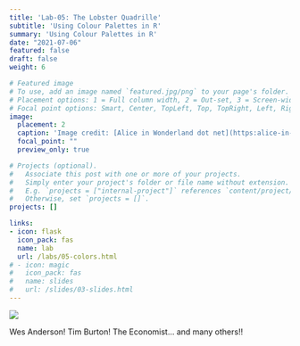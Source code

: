 ```yaml
---
title: 'Lab-05: The Lobster Quadrille'
subtitle: 'Using Colour Palettes in R'
summary: 'Using Colour Palettes in R'
date: "2021-07-06"
featured: false
draft: false
weight: 6

# Featured image
# To use, add an image named `featured.jpg/png` to your page's folder.
# Placement options: 1 = Full column width, 2 = Out-set, 3 = Screen-width
# Focal point options: Smart, Center, TopLeft, Top, TopRight, Left, Right, BottomLeft, Bottom, BottomRight
image:
  placement: 2
  caption: 'Image credit: [Alice in Wonderland dot net](https:alice-in-wonderland.net)'
  focal_point: ""
  preview_only: true

# Projects (optional).
#   Associate this post with one or more of your projects.
#   Simply enter your project's folder or file name without extension.
#   E.g. `projects = ["internal-project"]` references `content/project/deep-learning/index.md`.
#   Otherwise, set `projects = []`.
projects: []

links:
- icon: flask
  icon_pack: fas
  name: lab
  url: /labs/05-colors.html
# - icon: magic
#   icon_pack: fas
#   name: slides
#   url: /slides/03-slides.html
---
```


![](featured.jpg)

Wes Anderson! Tim Burton! The Economist... and many others!!
